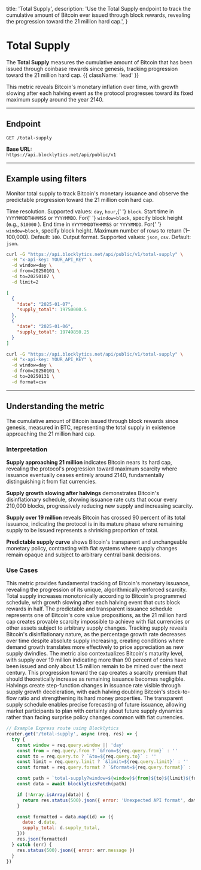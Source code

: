   title: 'Total Supply',
  description:
    'Use the Total Supply endpoint to track the cumulative amount of Bitcoin ever issued through block rewards, revealing the progression toward the 21 million hard cap.',
}

# Total Supply

The **Total Supply** measures the cumulative amount of Bitcoin that has been issued through coinbase rewards since genesis, tracking progression toward the 21 million hard cap. {{ className: 'lead' }}

This metric reveals Bitcoin's monetary inflation over time, with growth slowing after each halving event as the protocol progresses toward its fixed maximum supply around the year 2140.

---

## Endpoint

`GET /total-supply`

**Base URL:**  
`https://api.blocklytics.net/api/public/v1`

---

## Example using filters

<Row>
  <Col>

Monitor total supply to track Bitcoin's monetary issuance and observe the predictable progression toward the 21 million coin hard cap.

<Properties>
  <Property name="window" type="string">
    Time resolution. Supported values: <code>day</code>, <code>hour</code>,{' '}
    <code>block</code>.
  </Property>
  <Property name="from" type="string">
    Start time in <code>YYYYMMDDTHHMMSS</code> or <code>YYYYMMDD</code>. For{' '}
    <code>window=block</code>, specify block height (e.g., <code>510000</code>
    ).
  </Property>
  <Property name="to" type="string">
    End time in <code>YYYYMMDDTHHMMSS</code> or <code>YYYYMMDD</code>. For{' '}
    <code>window=block</code>, specify block height.
  </Property>
  <Property name="limit" type="integer">
    Maximum number of rows to return (1–100,000). Default: <code>100</code>.
  </Property>
  <Property name="format" type="string">
    Output format. Supported values: <code>json</code>, <code>csv</code>.
    Default: <code>json</code>.
  </Property>
</Properties>

  </Col>
  <Col>

```bash {title="Requesting Total Supply data"}
curl -G "https://api.blocklytics.net/api/public/v1/total-supply" \
  -H "x-api-key: YOUR_API_KEY" \
  -d window=day \
  -d from=20250101 \
  -d to=20250107 \
  -d limit=2
```

```json {title="Sample JSON response"}
[
  {
    "date": "2025-01-07",
    "supply_total": 19750000.5
  },
  {
    "date": "2025-01-06",
    "supply_total": 19749850.25
  }
]
```

```bash {title="Exporting as CSV"}
curl -G "https://api.blocklytics.net/api/public/v1/total-supply" \
  -H "x-api-key: YOUR_API_KEY" \
  -d window=day \
  -d from=20250101 \
  -d to=20250131 \
  -d format=csv
```

  </Col>
</Row>

---

## Understanding the metric

<Row>
  <Col>

<Properties>
  <Property name="supply_total" type="number">
    The cumulative amount of Bitcoin issued through block rewards since genesis,
    measured in BTC, representing the total supply in existence approaching the
    21 million hard cap.
  </Property>
</Properties>

### Interpretation

**Supply approaching 21 million** indicates Bitcoin nears its hard cap, revealing the protocol's progression toward maximum scarcity where issuance eventually ceases entirely around 2140, fundamentally distinguishing it from fiat currencies.

**Supply growth slowing after halvings** demonstrates Bitcoin's disinflationary schedule, showing issuance rate cuts that occur every 210,000 blocks, progressively reducing new supply and increasing scarcity.

**Supply over 19 million** reveals Bitcoin has crossed 90 percent of its total issuance, indicating the protocol is in its mature phase where remaining supply to be issued represents a shrinking proportion of total.

**Predictable supply curve** shows Bitcoin's transparent and unchangeable monetary policy, contrasting with fiat systems where supply changes remain opaque and subject to arbitrary central bank decisions.

### Use Cases

This metric provides fundamental tracking of Bitcoin's monetary issuance, revealing the progression of its unique, algorithmically-enforced scarcity. Total supply increases monotonically according to Bitcoin's programmed schedule, with growth slowing after each halving event that cuts block rewards in half. The predictable and transparent issuance schedule represents one of Bitcoin's core value propositions, as the 21 million hard cap creates provable scarcity impossible to achieve with fiat currencies or other assets subject to arbitrary supply changes. Tracking supply reveals Bitcoin's disinflationary nature, as the percentage growth rate decreases over time despite absolute supply increasing, creating conditions where demand growth translates more effectively to price appreciation as new supply dwindles. The metric also contextualizes Bitcoin's maturity level, with supply over 19 million indicating more than 90 percent of coins have been issued and only about 1.5 million remain to be mined over the next century. This progression toward the cap creates a scarcity premium that should theoretically increase as remaining issuance becomes negligible. Halvings create step-function changes in issuance rate visible through supply growth deceleration, with each halving doubling Bitcoin's stock-to-flow ratio and strengthening its hard money properties. The transparent supply schedule enables precise forecasting of future issuance, allowing market participants to plan with certainty about future supply dynamics rather than facing surprise policy changes common with fiat currencies.

  </Col>
  <Col>

```js {title="Node.js (Express) example"}
// Example Express route using Blocklytics
router.get('/total-supply', async (req, res) => {
  try {
    const window = req.query.window || 'day'
    const from = req.query.from ? `&from=${req.query.from}` : ''
    const to = req.query.to ? `&to=${req.query.to}` : ''
    const limit = req.query.limit ? `&limit=${req.query.limit}` : ''
    const format = req.query.format ? `&format=${req.query.format}` : ''

    const path = `total-supply?window=${window}${from}${to}${limit}${format}`
    const data = await blocklyticsFetch(path)

    if (!Array.isArray(data)) {
      return res.status(500).json({ error: 'Unexpected API format', data })
    }

    const formatted = data.map((d) => ({
      date: d.date,
      supply_total: d.supply_total,
    }))
    res.json(formatted)
  } catch (err) {
    res.status(500).json({ error: err.message })
  }
})
```

  </Col>
</Row>
